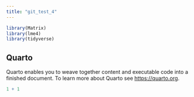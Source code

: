 ```yaml
---
title: "git_test_4"
---
```


```r
library(Matrix)
library(lme4)
library(tidyverse)
```

## Quarto

Quarto enables you to weave together content and executable code into a finished document. To learn more about Quarto see <https://quarto.org>.

```r
1 + 1
```

